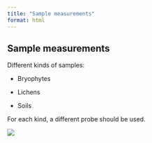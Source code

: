 ```yaml
---
title: "Sample measurements"
format: html
---
```


## Sample measurements

Different kinds of samples:

  - Bryophytes

  - Lichens

  - Soils
  
For each kind, a different probe should be used.

![](img/probes.jpg)



